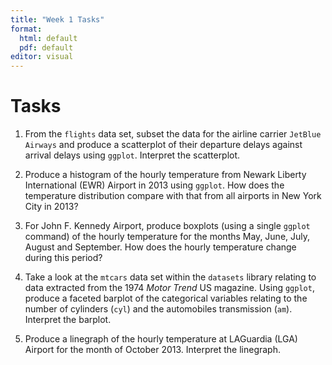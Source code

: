 ```yaml
---
title: "Week 1 Tasks"
format: 
  html: default
  pdf: default
editor: visual
---
```


# Tasks

1.  From the `flights` data set, subset the data for the airline carrier `JetBlue Airways` and produce a scatterplot of their departure delays against arrival delays using `ggplot`. Interpret the scatterplot.

<!-- -->

2.  Produce a histogram of the hourly temperature from Newark Liberty International (EWR) Airport in 2013 using `ggplot`. How does the temperature distribution compare with that from all airports in New York City in 2013?

<!-- -->

3.  For John F. Kennedy Airport, produce boxplots (using a single `ggplot` command) of the hourly temperature for the months May, June, July, August and September. How does the hourly temperature change during this period?

<!-- -->

4.  Take a look at the `mtcars` data set within the `datasets` library relating to data extracted from the 1974 *Motor Trend* US magazine. Using `ggplot`, produce a faceted barplot of the categorical variables relating to the number of cylinders (`cyl`) and the automobiles transmission (`am`). Interpret the barplot.

<!-- -->

5.  Produce a linegraph of the hourly temperature at LAGuardia (LGA) Airport for the month of October 2013. Interpret the linegraph.
